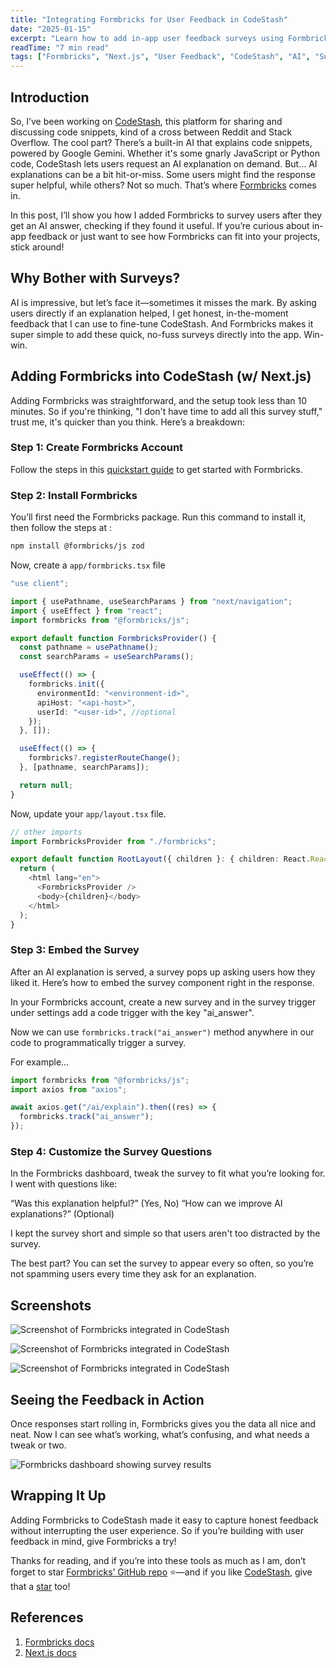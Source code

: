 ```yaml
---
title: "Integrating Formbricks for User Feedback in CodeStash"
date: "2025-01-15"
excerpt: "Learn how to add in-app user feedback surveys using Formbricks to gather insights about AI-generated content and improve user experience in your Next.js applications."
readTime: "7 min read"
tags: ["Formbricks", "Next.js", "User Feedback", "CodeStash", "AI", "Surveys"]
---
```


## Introduction

So, I’ve been working on [CodeStash](https://codestash.baghel.dev/), this platform for sharing and discussing code snippets, kind of a cross between Reddit and Stack Overflow. The cool part? There’s a built-in AI that explains code snippets, powered by Google Gemini. Whether it's some gnarly JavaScript or Python code, CodeStash lets users request an AI explanation on demand. But… AI explanations can be a bit hit-or-miss. Some users might find the response super helpful, while others? Not so much. That’s where [Formbricks](https://formbricks.com/) comes in.

In this post, I’ll show you how I added Formbricks to survey users after they get an AI answer, checking if they found it useful. If you’re curious about in-app feedback or just want to see how Formbricks can fit into your projects, stick around!

## Why Bother with Surveys?

AI is impressive, but let’s face it—sometimes it misses the mark. By asking users directly if an explanation helped, I get honest, in-the-moment feedback that I can use to fine-tune CodeStash. And Formbricks makes it super simple to add these quick, no-fuss surveys directly into the app. Win-win.

## Adding Formbricks into CodeStash (w/ Next.js)

Adding Formbricks was straightforward, and the setup took less than 10 minutes. So if you're thinking, "I don't have time to add all this survey stuff," trust me, it's quicker than you think. Here’s a breakdown:

### Step 1: Create Formbricks Account

Follow the steps in this [quickstart guide](https://formbricks.com/docs/link-surveys/quickstart) to get started with Formbricks.

### Step 2: Install Formbricks

You’ll first need the Formbricks package. Run this command to install it, then follow the steps at :

```bash
npm install @formbricks/js zod
```

Now, create a `app/formbricks.tsx` file

```typescript
"use client";

import { usePathname, useSearchParams } from "next/navigation";
import { useEffect } from "react";
import formbricks from "@formbricks/js";

export default function FormbricksProvider() {
  const pathname = usePathname();
  const searchParams = useSearchParams();

  useEffect(() => {
    formbricks.init({
      environmentId: "<environment-id>",
      apiHost: "<api-host>",
      userId: "<user-id>", //optional
    });
  }, []);

  useEffect(() => {
    formbricks?.registerRouteChange();
  }, [pathname, searchParams]);

  return null;
}
```

Now, update your `app/layout.tsx` file.

```typescript
// other imports
import FormbricksProvider from "./formbricks";

export default function RootLayout({ children }: { children: React.ReactNode }) {
  return (
    <html lang="en">
      <FormbricksProvider />
      <body>{children}</body>
    </html>
  );
}
```

### Step 3: Embed the Survey

After an AI explanation is served, a survey pops up asking users how they liked it. Here’s how to embed the survey component right in the response.

In your Formbricks account, create a new survey and in the survey trigger under settings add a code trigger with the key "ai_answer".

Now we can use `formbricks.track("ai_answer")` method anywhere in our code to programmatically trigger a survey.

For example...

```typescript
import formbricks from "@formbricks/js";
import axios from "axios";

await axios.get("/ai/explain").then((res) => {
  formbricks.track("ai_answer");
});
```

### Step 4: Customize the Survey Questions

In the Formbricks dashboard, tweak the survey to fit what you’re looking for. I went with questions like:

“Was this explanation helpful?” (Yes, No)
“How can we improve AI explanations?” (Optional)

I kept the survey short and simple so that users aren't too distracted by the survey.

The best part? You can set the survey to appear every so often, so you’re not spamming users every time they ask for an explanation.

## Screenshots

![Screenshot of Formbricks integrated in CodeStash](https://dev-to-uploads.s3.amazonaws.com/uploads/articles/uzowi1dwerdesbw76lt6.png)

![Screenshot of Formbricks integrated in CodeStash](https://dev-to-uploads.s3.amazonaws.com/uploads/articles/g7xayynr4iiizwdmwfau.png)

![Screenshot of Formbricks integrated in CodeStash](https://dev-to-uploads.s3.amazonaws.com/uploads/articles/4nh20685yl8apk7b8n8c.png)

## Seeing the Feedback in Action

Once responses start rolling in, Formbricks gives you the data all nice and neat. Now I can see what’s working, what’s confusing, and what needs a tweak or two.

![Formbricks dashboard showing survey results](https://dev-to-uploads.s3.amazonaws.com/uploads/articles/1ie39qtrvwf7e02kzgp7.png)

## Wrapping It Up

Adding Formbricks to CodeStash made it easy to capture honest feedback without interrupting the user experience. So if you’re building with user feedback in mind, give Formbricks a try!

Thanks for reading, and if you’re into these tools as much as I am, don’t forget to star [Formbricks’ GitHub repo](https://github.com/formbricks/formbricks/) ⭐—and if you like [CodeStash](https://codestash.baghel.dev/), give that a [star](https://github.com/Devansh-Baghel/CodeStash) too!

## References

1. [Formbricks docs](https://formbricks.com/docs/introduction/what-is-formbricks)
2. [Next.js docs](https://nextjs.org/docs)
